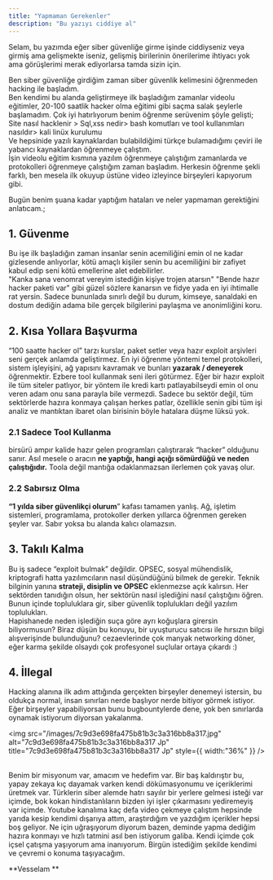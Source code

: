 ```yaml
---
title: "Yapmaman Gerekenler"
description: "Bu yazıyı ciddiye al"
---
```


Selam, bu yazımda eğer siber güvenliğe girme işinde ciddiyseniz veya girmiş ama gelişmekte iseniz, gelişmiş birilerinin önerilerime ihtiyacı yok ama görüşlerimi merak ediyorlarsa tamda sizin için.

Ben siber güvenliğe girdiğim zaman siber güvenlik kelimesini öğrenmeden hacking ile başladım.\
Ben kendimi bu alanda geliştirmeye ilk başladığım zamanlar videolu eğitimler, 20-100 saatlik hacker olma eğitimi gibi saçma salak şeylerle başlamadım. Çok iyi hatırlıyorum benim öğrenme serüvenim şöyle gelişti; Site nasıl hacklenir \> Sql,xss nedir\> bash komutları ve tool kullanımları nasıldır\> kali linüx kurulumu\
Ve hepsinide yazılı kaynaklardan bulabildiğimi türkçe bulamadığımı çeviri ile yabancı kaynaklardan öğrenmeye çalıştım.\
İşin videolu eğitim kısmına yazılım öğrenmeye çalıştığım zamanlarda ve protokolleri öğrenmeye çalıştığım zaman başladım. Herkesin öğrenme şekli farklı, ben mesela ilk okuyup üstüne video izleyince birşeyleri kapıyorum gibi.

Bugün benim şuana kadar yaptığım hataları ve neler yapmaman gerektiğini anlatıcam.;

## 1. Güvenme

Bu işe ilk başladığın zaman insanlar senin acemiliğini emin ol ne kadar gizlesende anlıyorlar, kötü amaçlı kişiler senin bu acemiliğini bir zafiyet kabul edip seni kötü emellerine alet edebilirler.\
"Kanka sana venomrat vereyim istediğin kişiye trojen atarsın" "Bende hazır hacker paketi var" gibi güzel sözlere kanarsın ve fidye yada en iyi ihtimalle rat yersin. Sadece bununlada sınırlı değil bu durum, kimseye, sanaldaki en dostum dediğin adama bile gerçek bilgilerini paylaşma ve anonimliğini koru.

## 2. Kısa Yollara Başvurma

“100 saatte hacker ol” tarzı kurslar, paket setler veya hazır exploit arşivleri seni gerçek anlamda geliştirmez. En iyi öğrenme yöntemi temel protokolleri, sistem işleyişini, ağ yapısını kavramak ve bunları **yazarak / deneyerek** öğrenmektir. Ezbere tool kullanmak seni ileri götürmez. Eğer bir hazır exploit ile tüm siteler patlıyor,  bir yöntem ile kredi kartı patlayabilseydi emin ol onu veren adam onu sana parayla bile vermezdi. Sadece bu sektör değil, tüm sektörlerde hazıra konmaya çalışan herkes patlar, özellikle senin gibi tüm işi analiz ve mantıktan ibaret olan birisinin böyle hatalara düşme lüksü yok.

### 2.1 Sadece Tool Kullanma

birsürü ampır kalide hazır gelen programları çalıştırarak “hacker” olduğunu sanır. Asıl mesele o aracın **ne yaptığı, hangi açığı sömürdüğü ve neden çalıştığıdır.** Toola değil mantığa odaklanmazsan ilerlemen çok yavaş olur.

### 2.2 Sabırsız Olma

**“1 yılda siber güvenlikçi olurum**” kafası tamamen yanlış. Ağ, işletim sistemleri, programlama, protokoller derken yıllarca öğrenmen gereken şeyler var. Sabır yoksa bu alanda kalıcı olamazsın.

## 3. Takılı Kalma

Bu iş sadece “exploit bulmak” değildir. OPSEC, sosyal mühendislik, kriptografi hatta yazılımcıların nasıl düşündüğünü bilmek de gerekir. Teknik bilginin yanına **strateji, disiplin ve OPSEC** eklenmezse açık kalırsın. Her sektörden tanıdığın olsun, her sektörün nasıl işlediğini nasıl çalıştığını öğren. Bunun içinde topluluklara gir, siber güvenlik toplulukları değil yazılım toplulukları.\
Hapishanede neden işlediğin suça göre ayrı koğuşlara girersin biliyormusun? Biraz düşün bu konuyu, bir uyuşturucu satıcısı ile hırsızın bilgi alışverişinde bulunduğunu? cezaevlerinde çok manyak networking döner, eğer karma şekilde olsaydı çok profesyonel suçlular ortaya çıkardı :)

## 4. İllegal

Hacking alanına ilk adım attığında gerçekten birşeyler denemeyi istersin, bu oldukça normal, insan sınırları nerde başlıyor nerde bitiyor görmek istiyor. Eğer birşeyler yapabiliyorsan bunu bugbountylerde dene, yok ben sınırlarda oynamak istiyorum diyorsan yakalanma.

<img
  src="/images/7c9d3e698fa475b81b3c3a316bb8a317.jpg"
  alt="7c9d3e698fa475b81b3c3a316bb8a317 Jp"
  title="7c9d3e698fa475b81b3c3a316bb8a317 Jp"
  style={{ width:"36%" }}
/>

\
Benim bir misyonum var, amacım ve hedefim var. Bir baş kaldırıştır bu, yapay zekaya kıç dayamak varken kendi dökümasyonumu ve içeriklerimi üretmek var. Türklerin siber alemde hatrı sayılır bir yerlere gelmesi isteği var içimde, bok kokan hindistanlıların bizden iyi işler çıkarmasını yediremeyiş var içimde. Youtube kanalıma kaç defa video çekmeye çalıştım hepsinde yarıda kesip kendimi dışarıya attım, araştırdığım ve yazdığım içerikler hepsi boş geliyor. Ne için uğraşıyorum diyorum bazen, deminde yapma dediğim hazıra konmayı ve hızlı tatmini asıl ben istiyorum galiba. Kendi içimde çok içsel çatışma yaşıyorum ama inanıyorum. Birgün istediğim şekilde kendimi ve çevremi o konuma taşıyacağım.

**Vesselam **